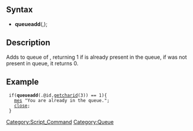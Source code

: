 == Syntax ==
*'''queueadd'''(<queue_id>,<account_id>);

== Description ==
Adds <account_id> to queue of <queue_id>, returning 1 if <account_id> is already
present in the queue, if <account_id> was not present in queue, it returns 0.

== Example ==
  if('''queueadd'''(.@id,[[getcharid]](3)) == 1){
    [[mes]] "You are already in the queue.";
    [[close]];
  }

[[Category:Script_Command]]
[[Category:Queue]]